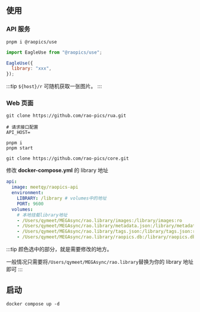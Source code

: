 
## 使用

<Tabs>
<TabItem value="源码部署" label="源码部署" >

### API 服务

```shell title="安装"
pnpm i @raopics/use
```

```js title="使用"
import EagleUse from "@raopics/use";

EagleUse({
  library: "xxx",
});
```

:::tip
`${host}/r` 可随机获取一张图片。
:::

### Web 页面

```shell title="clone 主题"
git clone https://github.com/rao-pics/rua.git
```

```dotenv title='.env 配置'
# 请求接口配置
API_HOST=
```

```shell title="启动"
pnpm i
pnpm start
```

</TabItem>
<TabItem value="Docker部署" label="Docker部署" default>

```shell title='clone'
git clone https://github.com/rao-pics/core.git
```

修改 **docker-compose.yml** 的 library 地址

```yml {8-11}
api:
  image: meetqy/raopics-api
  environment:
    LIBRARY: /library # volumes中的地址
    PORT: 9600
  volumes:
    # 本地挂载library地址
    - /Users/qymeet/MEGAsync/rao.library/images:/library/images:ro
    - /Users/qymeet/MEGAsync/rao.library/metadata.json:/library/metadata.json:ro
    - /Users/qymeet/MEGAsync/rao.library/tags.json:/library/tags.json:ro
    - /Users/qymeet/MEGAsync/rao.library/raopics.db:/library/raopics.db
```

:::tip
颜色选中的部分，就是需要修改的地方。

一般情况只需要将`/Users/qymeet/MEGAsync/rao.library`替换为你的 library 地址即可
:::

## 启动

```shell
docker compose up -d
```

</TabItem>
</Tabs>
